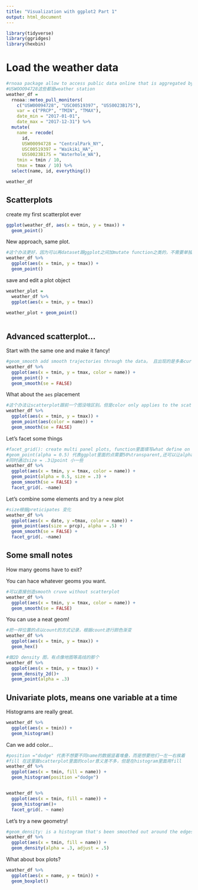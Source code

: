 ```yaml
---
title: "Visualization with ggplot2 Part 1"
output: html_document
---
```


```r
library(tidyverse)
library(ggridges)
library(hexbin)
```

# Load the weather data

```r
#rnoaa package allow to access public data online that is aggregated by the noaa.com。 就是直接可以从网站获得数据的办法
#USWOOO94728这些都是weather station
weather_df = 
  rnoaa::meteo_pull_monitors(
    c("USW00094728", "USC00519397", "USS0023B17S"),
    var = c("PRCP", "TMIN", "TMAX"), 
    date_min = "2017-01-01",
    date_max = "2017-12-31") %>%
  mutate(
    name = recode(
      id, 
      USW00094728 = "CentralPark_NY", 
      USC00519397 = "Waikiki_HA",
      USS0023B17S = "Waterhole_WA"),
    tmin = tmin / 10,
    tmax = tmax / 10) %>%
  select(name, id, everything())

weather_df
```

## Scatterplots

create my first scatterplot ever

```r
ggplot(weather_df, aes(x = tmin, y = tmax)) +
  geom_point()
```

New approach, same plot.

```r
#这个办法更好，因为可以再dataset跟ggplot之间加mutate function之类的，不需要单独再做一个新的dataframe
weather_df %>% 
  ggplot(aes(x = tmin, y = tmax)) +
  geom_point()
```

save and edit a plot object

```r
weather_plot =
  weather_df %>% 
  ggplot(aes(x = tmin, y = tmax))

weather_plot + geom_point()
  
```

## Advanced scatterplot...

Start with the same one and make it fancy!
```r
#geom_smooth add smooth trajectories through the data。 且出现的是多条curve，curve数量取决于name的数量（仅此题）
weather_df %>% 
  ggplot(aes(x = tmin, y = tmax, color = name)) +
  geom_point() + 
  geom_smooth(se = FALSE)
```

What about the `aes` placement

```r
#这个办法让scatterplot跟前一个图没啥区别。但是color only applies to the scatterplot 导致smooth curve仅出现一条，不会因为name区分而出现多个
weather_df %>% 
  ggplot(aes(x = tmin, y = tmax)) +
  geom_point(aes(color = name)) +
  geom_smooth(se = FALSE)  
```

Let's facet some things

```r
#facet_grid(): create multi panel plots, function里面填写what define on rows，columns，若没有就用“."代替，若有就用“~XXXX”代替。 facet_grid 括号里面按顺序第一个works on rows， 第二个works on columns
#geom_point(alpha = 0.5) 代表ggplot里面的点需要50%transparent,还可以让alpha = 某个variable（例如alpha = tmin,就能随着tmin变化出渐变色）
#同时通过size = .3让point 小一些
weather_df %>% 
  ggplot(aes(x = tmin, y = tmax, color = name)) +
  geom_point(alpha = 0.5, size = .3) + 
  geom_smooth(se = FALSE) +
  facet_grid(. ~name)
```

Let's combine some elements and try a new plot

```r
#size根据preticipates 变化
weather_df %>% 
  ggplot(aes(x = date, y =tmax, color = name)) +
  geom_point(aes(size = prcp), alpha = .5) +
  geom_smooth(se = FALSE) +
  facet_grid(. ~name)
```


## Some small notes

How many geoms have to exit?

You can hace whatever geoms you want.
```r
#可以直接创造smooth cruve without scatterplot
weather_df %>% 
  ggplot(aes(x = tmin, y = tmax, color = name)) +
  geom_smooth(se = FALSE)
```

You can use a neat geom!

```r
#把一样位置的点以count的方式记录，根据count进行颜色渐变
weather_df %>% 
  ggplot(aes(x = tmin, y = tmax)) +
  geom_hex()

#做2D density 图，有点像地图等高线的那个
weather_df %>% 
  ggplot(aes(x = tmin, y = tmax)) +
  geom_density_2d()+
  geom_point(alpha = .3)
```

## Univariate plots, means one variable at a time

Histograms are really great.

```r
weather_df %>% 
  ggplot(aes(x = tmin)) +
  geom_histogram()
```

Can we add color...

```r
#position ="dodge" 代表不想要不同name的数据竖着堆叠，而是想要他们一左一右挨着
#fill 在这里跟scatterplot里面的color意义差不多，但是在histogram里面用fill
weather_df %>% 
  ggplot(aes(x = tmin, fill = name)) +
  geom_histogram(position ="dodge") 


weather_df %>% 
  ggplot(aes(x = tmin, fill = name)) +
  geom_histogram()+
  facet_grid(. ~ name)
```

Let's try a new geometry!

```r
#geom_density: is a histogram that's been smoothed out around the edges, 这个可以帮助我们loss一些不必要的data，如果我们想保留更多可以用adjust
weather_df %>% 
  ggplot(aes(x = tmin, fill = name)) +
  geom_density(alpha = .3, adjust = .5)
```

What about box plots?

```r
weather_df %>% 
  ggplot(aes(x = name, y = tmin)) +
  geom_boxplot()
```



